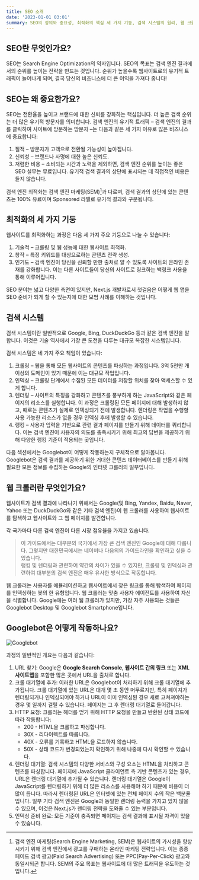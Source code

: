 ```yaml
---
title: SEO 소개
date: '2023-01-01 03:01'
summary: SEO의 정의와 중요성, 최적화의 핵심 세 가지 기둥, 검색 시스템의 원리, 웹 크롤러의 역할, 그리고 Googlebot의 작동 방식에 대해 설명합니다.
---
```


<TOCInline toc={props.toc} asDisclosure />

## SEO란 무엇인가요?
SEO는 Search Engine Optimization의 약자입니다. SEO의 목표는 검색 엔진 결과에서의 순위를 높이는 전략을 만드는 것입니다. 순위가 높을수록 웹사이트로의 유기적 트래픽이 늘어나게 되며, 결국 당신의 비즈니스에 더 큰 이익을 가져다 줍니다!

## SEO는 왜 중요한가요?
<span className="text-blue-600 font-bold">SEO</span>는 <span className="font-semibold bg-yellow-100">전환율을 높이고 브랜드에 대한 신뢰를 강화하는 핵심</span>입니다. 더 높은 검색 순위는 더 많은 유기적 방문자를 의미합니다. 검색 엔진의 유기적 트래픽 – 검색 엔진의 결과를 클릭하여 사이트에 방문하는 방문자 –는 다음과 같은 세 가지 이유로 많은 비즈니스에 중요합니다:

1. <span className="font-bold underline">질적</span> – 방문자가 고객으로 전환될 가능성이 높아집니다.
2. <span className="font-bold underline">신뢰성</span> – 브랜드나 사명에 대한 높은 신뢰도.
3. <span className="font-bold underline">저렴한 비용</span> – 소비되는 시간과 노력을 제외하면, 검색 엔진 순위를 높이는 좋은 SEO 실무는 무료입니다. <span className="text-red-600 font-bold">유기적 검색 결과의 상단에 표시되는 데 직접적인 비용은 들지 않습니다.</span>

검색 엔진 최적화는 검색 엔진 마케팅(SEM)[^1]과 다르며, 검색 결과의 상단에 있는 콘텐츠는 100% 유료이며 Sponsored 라벨로 유기적 결과와 구분됩니다.
[^1]: 검색 엔진 마케팅(Search Engine Marketing, SEM)은 웹사이트의 가시성을 향상시키기 위해 검색 엔진에서 광고를 구매하는 온라인 마케팅 전략입니다. 이는 종종 페이드 검색 광고(Paid Search Advertising) 또는 PPC(Pay-Per-Click) 광고와 동일시되곤 합니다. SEM의 주요 목표는 웹사이트에 더 많은 트래픽을 유도하는 것입니다.

## 최적화의 세 가지 기둥
웹사이트를 최적화하는 과정은 다음 세 가지 주요 기둥으로 나눌 수 있습니다:

1. <span className="font-bold underline">기술적</span> – 크롤링 및 웹 성능에 대한 웹사이트 최적화.
2. <span className="font-bold underline">창작</span> – 특정 키워드를 대상으로하는 콘텐츠 전략 생성.
3. <span className="font-bold underline">인기도</span> – 검색 엔진이 당신을 신뢰할 만한 출처로 알 수 있도록 사이트의 온라인 존재를 강화합니다. 이는 다른 사이트들이 당신의 사이트로 링크하는 백링크 사용을 통해 이루어집니다.

SEO 분야는 넓고 다양한 측면이 있지만, Next.js 개발자로서 첫걸음은 어떻게 웹 앱을 SEO 준비가 되게 할 수 있는지에 대한 모범 사례를 이해하는 것입니다.

## 검색 시스템
<span className="text-blue-600 font-bold">검색 시스템</span>이란 일반적으로 Google, Bing, DuckDuckGo 등과 같은 검색 엔진을 말합니다. 이것은 기술 역사에서 가장 큰 도전을 다루는 대규모 복잡한 시스템입니다.

검색 시스템은 네 가지 주요 책임이 있습니다:

1. <span className="font-bold underline">크롤링</span> – <span className="font-semibold bg-yellow-100">웹을 통해 모든 웹사이트의 콘텐츠를 파싱하는 과정</span>입니다. 3억 5천만 개 이상의 도메인이 있기 때문에 이는 대규모 작업입니다.
2. <span className="font-bold underline">인덱싱</span> – 크롤링 단계에서 수집된 모든 데이터를 저장할 <span className="font-semibold bg-yellow-100">위치를 찾아 액세스</span>할 수 있게 합니다.
3. <span className="font-bold underline">렌더링</span> – 사이트의 특징을 강화하고 콘텐츠를 풍부하게 하는 <span className="font-semibold bg-yellow-100">JavaScript와 같은 페이지의 리소스를 실행</span>합니다. 이 과정은 크롤링된 모든 페이지에 대해 발생하지 않고, 때로는 콘텐츠가 실제로 인덱싱되기 전에 발생합니다. 렌더링은 작업을 수행할 사용 가능한 리소스가 없을 경우 인덱싱 후에 발생할 수 있습니다.
4. <span className="font-bold underline">랭킹</span> – 사용자 입력을 기반으로 관련 결과 페이지를 만들기 위해 <span className="font-semibold bg-yellow-100">데이터를 쿼리</span>합니다. 이는 검색 엔진이 <span className="text-red-600 font-bold">사용자의 의도를 충족시키기 위해 최고의 답변을 제공하기 위해 다양한 랭킹 기준이 적용</span>되는 곳입니다.

다음 섹션에서는 Googlebot이 어떻게 작동하는지 구체적으로 알아봅니다. Googlebot은 검색 결과를 제공하기 위한 거대한 콘텐츠 데이터베이스를 만들기 위해 필요한 모든 정보를 수집하는 Google의 인터넷 크롤러의 일부입니다.

## 웹 크롤러란 무엇인가요?
웹사이트가 검색 결과에 나타나기 위해서는 Google(및 Bing, Yandex, Baidu, Naver, Yahoo 또는 DuckDuckGo와 같은 기타 검색 엔진)이 웹 크롤러를 사용하여 웹사이트를 탐색하고 웹사이트와 그 웹 페이지를 발견합니다.

각 국가마다 다른 검색 엔진이 다른 시장 점유율을 가지고 있습니다.

> 이 가이드에서는 대부분의 국가에서 가장 큰 검색 엔진인 Google에 대해 다룹니다. 그렇지만 대한민국에서는 네이버나 다음의의 가이드라인을 확인하고 싶을 수 있습니다.  
> 랭킹 및 렌더링과 관련하여 약간의 차이가 있을 수 있지만, 크롤링 및 인덱싱과 관련하여 대부분의 검색 엔진은 매우 유사한 방식으로 작동합니다.

웹 크롤러는 사용자를 에뮬레이션하고 웹사이트에서 찾은 링크를 통해 탐색하여 페이지를 인덱싱하는 봇의 한 유형입니다. 웹 크롤러는 맞춤 사용자 에이전트를 사용하여 자신을 식별합니다. Google에는 여러 웹 크롤러가 있지만, 가장 자주 사용되는 것들은 
<span className="text-blue-600 font-bold">Googlebot Desktop</span> 및 <span className="text-blue-600 font-bold">Googlebot Smartphone</span>입니다.

## Googlebot은 어떻게 작동하나요?

![Googlebot](https://nextjs.org/_next/image?url=%2Fstatic%2Fimages%2Flearn%2Fseo%2Fgooglebot.png&w=1920&q=75&dpl=dpl_5zJsHSsexKDoARtzKyP8sceFSRHK)

과정의 일반적인 개요는 다음과 같습니다:

1. <span className="font-bold underline">URL 찾기</span>: Google은 **Google Search Console**, **웹사이트 간의 링크** 또는 **XML 사이트맵**을 포함한 많은 곳에서 URL을 출처로 합니다.
2. <span className="font-bold underline">크롤 대기열에 추가</span>: 이러한 URL은 Googlebot이 처리하기 위해 크롤 대기열에 추가됩니다. 크롤 대기열에 있는 URL은 대개 몇 초 동안 머무르지만, 특히 페이지가 렌더링되거나 인덱싱되어야 하거나 URL이 이미 인덱싱된 경우 새로 고쳐져야하는 경우 몇 일까지 걸릴 수 있습니다. 페이지는 그 후 렌더링 대기열로 들어갑니다.
3. <span className="font-bold underline">HTTP 요청</span>: <span className="font-semibold bg-yellow-100">크롤러는 헤더를 얻기 위해 HTTP 요청을 만들고 반환된 상태 코드에 따라 작동</span>합니다:
    - 200 - HTML을 크롤하고 파싱합니다.
    - 30X - 리다이렉트를 따릅니다.
    - 40X - 오류를 기록하고 HTML을 로드하지 않습니다.
    - 50X - 상태 코드가 변경되었는지 확인하기 위해 나중에 다시 확인할 수 있습니다.
4. <span className="font-bold underline">렌더링 대기열</span>: 검색 시스템의 다양한 서비스와 구성 요소는 HTML을 처리하고 콘텐츠를 파싱합니다. 
페이지에 JavaScript 클라이언트 측 기반 콘텐츠가 있는 경우, URL은 렌더링 대기열에 추가될 수 있습니다. 
렌더링 대기열은 Google이 JavaScript를 렌더링하기 위해 더 많은 리소스를 사용해야 하기 때문에 비용이 더 많이 듭니다. 
따라서 <span className="text-red-600 font-bold">렌더링된 URL은 인터넷에 있는 전체 페이지 수의 작은 백분율</span>입니다. 
일부 기타 검색 엔진은 Google과 동일한 렌더링 능력을 가지고 있지 않을 수 있으며, <span className="font-semibold bg-yellow-100">이것은 Next.js가 렌더링 전략을 도와줄 수 있는 부분</span>입니다.
5. <span className="font-bold underline">인덱싱 준비 완료</span>: 모든 기준이 충족되면 페이지는 검색 결과에 표시될 자격이 있을 수 있습니다.
